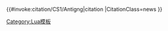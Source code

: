 <includeonly>{{#invoke:citation/CS1/Antigng|citation
|CitationClass=news
}}</includeonly><noinclude>
{{documentation|content=

The '''Template:Cite_news/new''' uses the [[Lua script]] interface with [[Module:Citation/CS1/sandbox]] to format journal cites using the [[wp:CS1|Citation Style 1]] for cite parameters.
}}

[[Category:Lua模板]]

</noinclude>